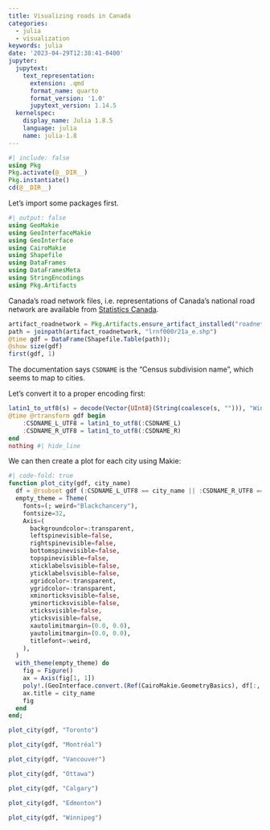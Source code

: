 ```yaml
---
title: Visualizing roads in Canada
categories:
  - julia
  - visualization
keywords: julia
date: '2023-04-29T12:38:41-0400'
jupyter:
  jupytext:
    text_representation:
      extension: .qmd
      format_name: quarto
      format_version: '1.0'
      jupytext_version: 1.14.5
  kernelspec:
    display_name: Julia 1.8.5
    language: julia
    name: julia-1.8
---
```


```julia
#| include: false
using Pkg
Pkg.activate(@__DIR__)
Pkg.instantiate()
cd(@__DIR__)
```

Let's import some packages first.

```julia
#| output: false
using GeoMakie
using GeoInterfaceMakie
using GeoInterface
using CairoMakie
using Shapefile
using DataFrames
using DataFramesMeta
using StringEncodings
using Pkg.Artifacts
```

Canada's road network files, i.e. representations of Canada's national road network are available from [Statistics Canada](https://www12.statcan.gc.ca/census-recensement/2011/geo/RNF-FRR/index-eng.cfm).

```julia
artifact_roadnetwork = Pkg.Artifacts.ensure_artifact_installed("roadnetwork", joinpath(@__DIR__, "Artifacts.toml"))
path = joinpath(artifact_roadnetwork, "lrnf000r21a_e.shp")
@time gdf = DataFrame(Shapefile.Table(path));
@show size(gdf)
first(gdf, 1)
```

The documentation says `CSDNAME` is the "Census subdivision name", which seems to map to cities.

Let's convert it to a proper encoding first:

```julia
latin1_to_utf8(s) = decode(Vector{UInt8}(String(coalesce(s, ""))), "Windows-1252")
@time @rtransform gdf begin
    :CSDNAME_L_UTF8 = latin1_to_utf8(:CSDNAME_L)
    :CSDNAME_R_UTF8 = latin1_to_utf8(:CSDNAME_R)
end
nothing #| hide_line
```

We can then create a plot for each city using Makie:

```julia
#| code-fold: true
function plot_city(gdf, city_name)
  df = @rsubset gdf (:CSDNAME_L_UTF8 == city_name || :CSDNAME_R_UTF8 == city_name)
  empty_theme = Theme(
    fonts=(; weird="Blackchancery"),
    fontsize=32,
    Axis=(
      backgroundcolor=:transparent,
      leftspinevisible=false,
      rightspinevisible=false,
      bottomspinevisible=false,
      topspinevisible=false,
      xticklabelsvisible=false,
      yticklabelsvisible=false,
      xgridcolor=:transparent,
      ygridcolor=:transparent,
      xminorticksvisible=false,
      yminorticksvisible=false,
      xticksvisible=false,
      yticksvisible=false,
      xautolimitmargin=(0.0, 0.0),
      yautolimitmargin=(0.0, 0.0),
      titlefont=:weird,
    ),
  )
  with_theme(empty_theme) do
    fig = Figure()
    ax = Axis(fig[1, 1])
    poly!.(GeoInterface.convert.(Ref(CairoMakie.GeometryBasics), df[:, :geometry]); strokecolor=:black, color=:black)
    ax.title = city_name
    fig
  end
end;
```

```julia
plot_city(gdf, "Toronto")
```

```julia
plot_city(gdf, "Montréal")
```

```julia
plot_city(gdf, "Vancouver")
```

```julia
plot_city(gdf, "Ottawa")
```

```julia
plot_city(gdf, "Calgary")
```

```julia
plot_city(gdf, "Edmonton")
```

```julia
plot_city(gdf, "Winnipeg")
```
